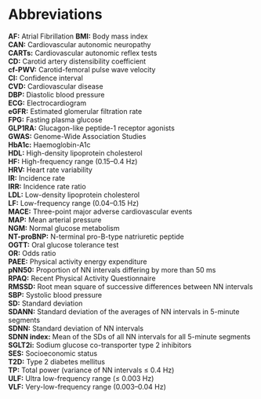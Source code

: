 
# Abbreviations {.unnumbered}
**AF:** Atrial Fibrillation
**BMI:** Body mass index  
**CAN:** Cardiovascular autonomic neuropathy  
**CARTs:** Cardiovascular autonomic reflex tests  
**CD:** Carotid artery distensibility coefficient  
**cf-PWV:** Carotid-femoral pulse wave velocity  
**CI:** Confidence interval  
**CVD:** Cardiovascular disease  
**DBP:** Diastolic blood pressure  
**ECG:** Electrocardiogram  
**eGFR:** Estimated glomerular filtration rate  
**FPG:** Fasting plasma glucose  
**GLP1RA:** Glucagon-like peptide-1 receptor agonists     
**GWAS:** Genome-Wide Association Studies           
**HbA1c:** Haemoglobin-A1c  
**HDL:** High-density lipoprotein cholesterol  
**HF:** High-frequency range (0.15–0.4 Hz)  
**HRV:** Heart rate variability  
**IR:** Incidence rate  
**IRR:** Incidence rate ratio  
**LDL:** Low-density lipoprotein cholesterol  
**LF:** Low-frequency range (0.04–0.15 Hz)  
**MACE:** Three-point major adverse cardiovascular events  
**MAP:** Mean arterial pressure  
**NGM:** Normal glucose metabolism  
**NT-proBNP:** N-terminal pro-B-type natriuretic peptide  
**OGTT:** Oral glucose tolerance test  
**OR:** Odds ratio  
**PAEE:** Physical activity energy expenditure  
**pNN50:** Proportion of NN intervals differing by more than 50 ms  
**RPAQ:** Recent Physical Activity Questionnaire  
**RMSSD:** Root mean square of successive differences between NN intervals  
**SBP:** Systolic blood pressure  
**SD:** Standard deviation  
**SDANN:** Standard deviation of the averages of NN intervals in 5-minute segments  
**SDNN:** Standard deviation of NN intervals  
**SDNN index:** Mean of the SDs of all NN intervals for all 5-minute segments  
**SGLT2i:** Sodium glucose co-transporter type 2 inhibitors  
**SES:** Socioeconomic status  
**T2D:** Type 2 diabetes mellitus  
**TP:** Total power (variance of NN intervals ≤ 0.4 Hz)  
**ULF:** Ultra low-frequency range (≤ 0.003 Hz)  
**VLF:** Very-low-frequency range (0.003–0.04 Hz)  

\clearpage
\null
\thispagestyle{empty}
\clearpage
